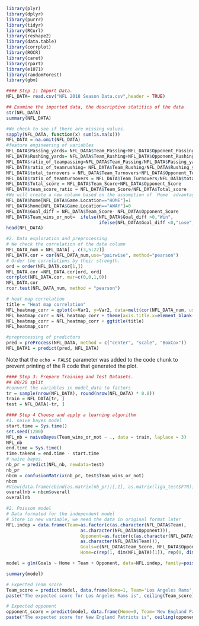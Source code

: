 
```{r}
library(plyr)
library(dplyr)
library(purrr)
library(tidyr)
library(RCurl)
library(reshape2)
library(data.table)
library(corrplot)
library(ROCR)
library(caret)
library(rpart)
library(e1071)
library(randomForest)
library(gbm)

#### Step 1: Import Data.
NFL_DATA= read.csv("NFL 2018 Season Data.csv",header = TRUE)

## Examine the imported data, the descriptive statitics of the data
str(NFL_DATA)
summary(NFL_DATA)

```
```{r pressure, echo=FALSE}
#We check to see if there are missing values.
sapply(NFL_DATA, function(x) sum(is.na(x)))
NFL_DATA = na.omit(NFL_DATA)
#feature engineering of variables
NFL_DATA$Passing_yards= NFL_DATA$Team_Passing+NFL_DATA$Opponent_Passing
NFL_DATA$Rushing_yards= NFL_DATA$Team_Rushing+NFL_DATA$Opponent_Rushing
NFL_DATA$ratio_of_teampassing=NFL_DATA$Team_Passing/NFL_DATA$Passing_yards
NFL_DATA$ratio_of_teamrushing= NFL_DATA$Team_Rushing/NFL_DATA$Rushing_yards
NFL_DATA$total_turnovers = NFL_DATA$Team_Turnovers+NFL_DATA$Opponent_Turnovers
NFL_DATA$ratio_of_teamturnovers = NFL_DATA$Team_Turnovers/NFL_DATA$total_turnovers
NFL_DATA$Total_score = NFL_DATA$Team_Score+NFL_DATA$Opponent_Score
NFL_DATA$team_score_ratio = NFL_DATA$Team_Score/NFL_DATA$Total_score
#We will create a new column based on the assumption of `Home` advantage is significant in determining the winner.
NFL_DATA$home[NFL_DATA$Game.Location=="HOME"]=1
NFL_DATA$home[NFL_DATA$Game.Location=="AWAY"]=0
NFL_DATA$Goal_diff = NFL_DATA$Team_Score- NFL_DATA$Opponent_Score
NFL_DATA$Team_wins_or_not=  ifelse(NFL_DATA$Goal_diff >0,"Win",
                                   ifelse(NFL_DATA$Goal_diff <0,"Lose","Draw"))
head(NFL_DATA)
```
```{r}
#2. Data exploration and preprocessing
# We check the correlation of the data column
NFL_DATA_num = NFL_DATA[ , c(3,5:22)]
NFL_DATA.cor = cor(NFL_DATA_num,use="pairwise", method="pearson")
# Order the correlations by their strength.
ord = order(NFL_DATA.cor[1,])
NFL_DATA.cor =NFL_DATA.cor[ord, ord]
corrplot(NFL_DATA.cor, mar=c(0,0,1,0))
NFL_DATA.cor
rcor.test(NFL_DATA_num, method = "pearson")

# heat map correlation
title = "Heat map correlation" 
NFL_heatmap_corr = qplot(x=Var1, y=Var2, data=melt(cor(NFL_DATA_num, use="p")), fill=value, geom="tile") + scale_fill_gradient2(limits=c(-1, 1))
NFL_heatmap_corr = NFL_heatmap_corr + theme(axis.title.x=element_blank(), axis.text.x=element_blank(), axis.ticks=element_blank())
NFL_heatmap_corr = NFL_heatmap_corr + ggtitle(title)  
NFL_heatmap_corr  

#preprocessing of predictors
pred = preProcess(NFL_DATA, method = c("center", "scale", "BoxCox"))
NFL_DATA1 = predict(pred, NFL_DATA)
```

Note that the `echo = FALSE` parameter was added to the code chunk to prevent printing of the R code that generated the plot.
```{r}
#### Step 3: Prepare Training and Test Datasets.
## 80/20 split
#convert the variables in model_data to factors
tr = sample(nrow(NFL_DATA), round(nrow(NFL_DATA) * 0.8))
train = NFL_DATA[tr, ]
test = NFL_DATA[-tr, ]

```
```{r}
#### Step 4 Choose and apply a learning algorithm 
#1. naive bayes model
start.time = Sys.time() 
set.seed(1200)
NFL_nb = naiveBayes(Team_wins_or_not ~ ., data = train, laplace = 3)
NFL_nb
end.time = Sys.time()
time.taken4 = end.time - start.time 
# naive bayes.
nb_pr = predict(NFL_nb, newdata=test)
nb_pr
nbcm = confusionMatrix(nb_pr, test$Team_wins_or_not)
nbcm
#View(data.frame(cbind(as.matrix(nb_pr))[,1], as.matrix(liga_test$FTR))) #important.
overallnb = nbcm$overall
overallnb
```
```{r}
#2. Poisson model
# Data formated for the independent model
# Store in new variable, we need the data in original format later
NFL.indep = data.frame(Team=as.factor(c(as.character(NFL_DATA$Team),
                            as.character(NFL_DATA$Opponent))),
                            Opponent=as.factor(c(as.character(NFL_DATA$Opponent),
                            as.character(NFL_DATA$Team))),
                            Goals=c(NFL_DATA$Team_Score, NFL_DATA$Opponent_Score),
                            Home=c(rep(1, dim(NFL_DATA)[1]), rep(0, dim(NFL_DATA)[1])))

model = glm(Goals ~ Home + Team + Opponent, data=NFL.indep, family=poisson())

summary(model)
```
```{r}

# Expected Team score
Team_score = predict(model, data.frame(Home=1, Team='Los Angeles Rams', Opponent='New England Patriots'), type='response')
paste("The expected score for Los Angeles Rams is", ceiling(Team_score) )

# Expected opponent
opponent_score = predict(model, data.frame(Home=0, Team='New England Patriots', Opponent='Los Angeles Rams'), type='response')
paste("The expected score for New England Patriots is", ceiling(opponent_score) )

 
```

